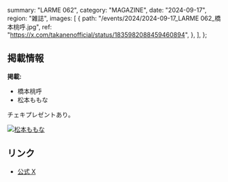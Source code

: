   summary: "LARME 062",
  category: "MAGAZINE",
  date: "2024-09-17",
  region: "雑誌",
  images: [
    {
      path: "/events/2024/2024-09-17_LARME 062_橋本桃呼.jpg",
      ref: "https://x.com/takanenofficial/status/1835982088459460894",
    },
  ],
};

## 掲載情報

**掲載:**

- 橋本桃呼
- 松本ももな

チェキプレゼントあり。

[![松本ももな](/events/2024/2024-09-17_LARME%20062_松本ももな.jpg)](/events/2024/2024-09-17_LARME%20062_松本ももな.jpg)

## リンク

- [公式 X](https://x.com/takanenofficial/status/1835982088459460894)

